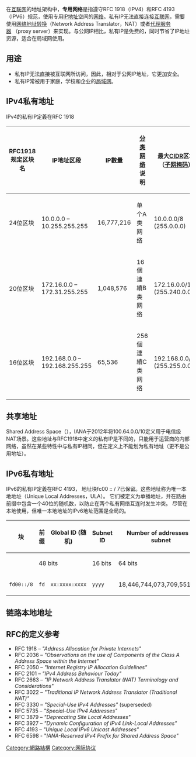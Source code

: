 {{NoteTA|G1=IT}}
在[[互联网|互联网]]的地址架构中，'''专用网络'''是指遵守RFC 1918（IPV4）和RFC 4193（IPV6）规范，使用专用[[IP地址|IP地址]]空间的[[网络|网络]]。私有IP无法直接连接[[互联网|互联网]]，需要使用[[网络地址转换|网络地址转换]]（Network Address Translator，NAT）或者[[代理服务器|代理服务器]] （proxy server）来实现。与公网IP相比，私有IP是免费的，同时节省了IP地址资源，适合在局域网使用。

== 用途 ==
* 私有IP无法直接被互联网所访问，因此，相对于公网IP地址，它更加安全。
* 私有IP常被用于家庭，学校和企业的[[局域网|局域网]]。

== IPv4私有地址 ==
{{Main|IPv4}}
IPv4的私有IP定義在<nowiki/>RFC 1918
{| class="wikitable"
! RFC1918 规定区块名 !! IP地址区段 !! IP數量!! [[分类网络|分类网络]] 说明 !! 最大[[无类别域间路由|CIDR]]区块 （[[子网#网络掩码|子网掩码]]）||主机端位长
|-
| 24位区块 || 10.0.0.0 – 10.255.255.255 || 16,777,216 || 单个A类网络 || 10.0.0.0/8 (255.0.0.0) || 24位
|-
| 20位区块 || 172.16.0.0 – 172.31.255.255 || 1,048,576 || 16個連續B类网络 || 172.16.0.0/12 (255.240.0.0) || 20位
|-
| 16位区块 || 192.168.0.0 – 192.168.255.255 || 65,536 || 256個連續C类网络 || 192.168.0.0/16 (255.255.0.0) || 16位
|}

== 共享地址 ==
{{Main|NAT444}}
Shared Address Space（{{RFC|6598}}），IANA于2012年将100.64.0.0/10定义用于电信级NAT场景。这些地址与RFC1918中定义的私有IP是不同的，只能用于运营商的内部网络，虽然在某些特性中与私有IP相同，但在定义上不能划为私有地址（更不是公用地址）。

== IPv6私有地址 ==
{{Main|IPv6}}
IPv6的私有IP定義在<nowiki/>RFC 4193， 地址块fc00 :: / 7已保留。这些地址称为唯一本地地址（Unique Local Addresses，ULA）。 它们被定义为单播地址，并在路由前缀中包含一个40位的随机数，以防止在两个私有网络互连时发生冲突。 尽管在本地使用，但唯一本地地址的IPv6地址范围是全局的。
{| class="wikitable"
!块
!前缀
!Global ID (随机)
!Subnet ID
!Number of addresses in subnet
|-
|
| colspan="2" |48 bits
|16 bits
|64 bits
|-
|<code>fd00::/8</code>
|<code>fd</code>
|<code>xx:xxxx:xxxx</code>
|<code>yyyy</code>
|18,446,744,073,709,551,616
|}

== 链路本地地址 ==
{{Main|链路本地地址}}

== RFC的定义参考==
* RFC 1918 – ''"Address Allocation for Private Internets"''
* RFC 2036 – ''"Observations on the use of Components of the Class A Address Space within the Internet"''
* RFC 2050 – ''"Internet Registry IP Allocation Guidelines"''
* RFC 2101 – ''"IPv4 Address Behaviour Today"''
* RFC 2663 – ''"IP Network Address Translator (NAT) Terminology and Considerations"''
* RFC 3022 – ''"Traditional IP Network Address Translator (Traditional NAT)"''
* RFC 3330 – ''"Special-Use IPv4 Addresses"'' (superseded)
* RFC 5735 – ''"Special-Use IPv4 Addresses"''
* RFC 3879 – ''"Deprecating Site Local Addresses"''
* RFC 3927 – ''"Dynamic Configuration of IPv4 Link-Local Addresses"''
* RFC 4193 – ''"Unique Local IPv6 Unicast Addresses"''
* RFC 6598  -  "''IANA-Reserved IPv4 Prefix for Shared Address Space"''

[[Category:網路結構|Category:網路結構]]
[[Category:网际协议|Category:网际协议]]